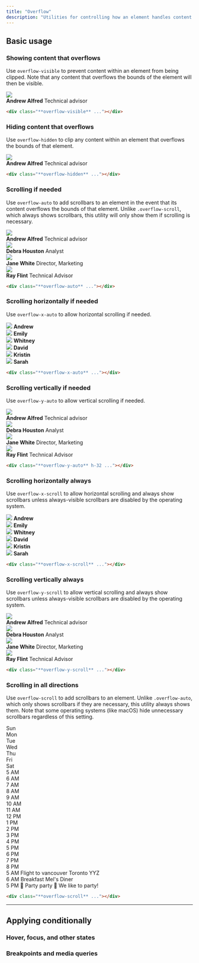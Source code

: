 ```yaml
---
title: "Overflow"
description: "Utilities for controlling how an element handles content that is too large for the container."
---
```




## Basic usage

### Showing content that overflows

Use `overflow-visible` to prevent content within an element from being clipped. Note that any content that overflows the bounds of the element will then be visible.

<Example>
  <div class="overflow-visible relative max-w-sm mx-auto bg-white shadow-lg ring-1 ring-black/5 rounded-xl flex items-center gap-6">
    <img class="absolute -left-6 w-24 h-24 rounded-full shadow-lg" src="https://images.unsplash.com/photo-1501196354995-cbb51c65aaea?ixlib=rb-1.2.1&ixid=MnwxMjA3fDB8MHxwaG90by1wYWdlfHx8fGVufDB8fHx8&auto=format&fit=facearea&facepad=4&w=256&h=256&q=80" />
    <div class="flex flex-col py-5 pl-24">
      <strong class="text-gray-900 text-sm font-medium">Andrew Alfred</strong>
      <span class="text-gray-500 text-sm font-medium">Technical advisor</span>
    </div>
  </div>
</Example>

```html
<div class="**overflow-visible** ..."></div>
```

### Hiding content that overflows

Use `overflow-hidden` to clip any content within an element that overflows the bounds of that element.

<Example>
  <div class="overflow-hidden relative max-w-sm mx-auto bg-white shadow-lg ring-1 ring-black/5 rounded-xl flex items-center gap-6">
    <img class="absolute -left-6 w-24 h-24 rounded-full shadow-lg" src="https://images.unsplash.com/photo-1501196354995-cbb51c65aaea?ixlib=rb-1.2.1&ixid=MnwxMjA3fDB8MHxwaG90by1wYWdlfHx8fGVufDB8fHx8&auto=format&fit=facearea&facepad=4&w=256&h=256&q=80" />
    <div class="flex flex-col py-5 pl-24">
      <strong class="text-gray-900 text-sm font-medium">Andrew Alfred</strong>
      <span class="text-gray-500 text-sm font-medium">Technical advisor</span>
    </div>
  </div>
</Example>

```html
<div class="**overflow-hidden** ..."></div>
```

### Scrolling if needed

Use `overflow-auto` to add scrollbars to an element in the event that its content overflows the bounds of that element. Unlike `.overflow-scroll`, which always shows scrollbars, this utility will only show them if scrolling is necessary.

<Example>
  <div class="overflow-auto h-72 relative max-w-sm mx-auto bg-white shadow-lg ring-1 ring-black/5 rounded-xl flex flex-col divide-y">
    <div class="flex items-center gap-4 p-4">
      <img class="w-12 h-12 rounded-full" src="https://images.unsplash.com/photo-1501196354995-cbb51c65aaea?ixlib=rb-1.2.1&ixid=MnwxMjA3fDB8MHxwaG90by1wYWdlfHx8fGVufDB8fHx8&auto=format&fit=facearea&facepad=4&w=256&h=256&q=80" />
      <div class="flex flex-col">
        <strong class="text-gray-900 text-sm font-medium">Andrew Alfred</strong>
        <span class="text-gray-500 text-sm font-medium">Technical advisor</span>
      </div>
    </div>
    <div class="flex items-center gap-4 p-4">
      <img class="w-12 h-12 rounded-full" src="https://images.unsplash.com/photo-1531123897727-8f129e1688ce?ixlib=rb-1.2.1&ixid=MnwxMjA3fDB8MHxwaG90by1wYWdlfHx8fGVufDB8fHx8&auto=format&fit=facearea&facepad=4&w=256&h=256&q=80" />
      <div class="flex flex-col">
        <strong class="text-gray-900 text-sm font-medium">Debra Houston</strong>
        <span class="text-gray-500 text-sm font-medium">Analyst</span>
      </div>
    </div>
    <div class="flex items-center gap-4 p-4">
      <img class="w-12 h-12 rounded-full" src="https://images.unsplash.com/photo-1517841905240-472988babdf9?ixlib=rb-1.2.1&ixid=MnwxMjA3fDB8MHxwaG90by1wYWdlfHx8fGVufDB8fHx8&auto=format&fit=facearea&facepad=4&w=256&h=256&q=80" />
      <div class="flex flex-col">
        <strong class="text-gray-900 text-sm font-medium">Jane White</strong>
        <span class="text-gray-500 text-sm font-medium">Director, Marketing</span>
      </div>
    </div>
    <div class="flex items-center gap-4 p-4">
      <img class="w-12 h-12 rounded-full" src="https://images.unsplash.com/photo-1531427186611-ecfd6d936c79?ixlib=rb-1.2.1&ixid=MnwxMjA3fDB8MHxwaG90by1wYWdlfHx8fGVufDB8fHx8&auto=format&fit=facearea&facepad=4&w=256&h=256&q=80" />
      <div class="flex flex-col">
        <strong class="text-gray-900 text-sm font-medium">Ray Flint</strong>
        <span class="text-gray-500 text-sm font-medium">Technical Advisor</span>
      </div>
    </div>
  </div>
</Example>

```html
<div class="**overflow-auto** ..."></div>
```

### Scrolling horizontally if needed

Use `overflow-x-auto` to allow horizontal scrolling if needed.

<Example p="none">
  <div class="max-w-md mx-auto bg-white shadow-xl min-w-0">
    <div class="overflow-x-auto flex">
      <div class="flex-none py-6 px-3 first:pl-6 last:pr-6">
        <div class="flex flex-col items-center justify-center gap-3">
          <img class="w-18 h-18 rounded-full" src="https://images.unsplash.com/photo-1501196354995-cbb51c65aaea?ixlib=rb-1.2.1&ixid=MnwxMjA3fDB8MHxwaG90by1wYWdlfHx8fGVufDB8fHx8&auto=format&fit=facearea&facepad=4&w=256&h=256&q=80" />
          <strong class="text-gray-900 text-xs font-medium">Andrew</strong>
        </div>
      </div>
      <div class="flex-none py-6 px-3 first:pl-6 last:pr-6">
        <div class="flex flex-col items-center justify-center gap-3">
          <img class="w-18 h-18 rounded-full" src="https://images.unsplash.com/photo-1494790108377-be9c29b29330?ixlib=rb-1.2.1&ixid=MnwxMjA3fDB8MHxwaG90by1wYWdlfHx8fGVufDB8fHx8&auto=format&fit=facearea&facepad=4&w=256&h=256&q=80" />
          <strong class="text-gray-900 text-xs font-medium">Emily</strong>
        </div>
      </div>
      <div class="flex-none py-6 px-3 first:pl-6 last:pr-6">
        <div class="flex flex-col items-center justify-center gap-3">
          <img class="w-18 h-18 rounded-full" src="https://images.unsplash.com/photo-1502685104226-ee32379fefbe?ixlib=rb-1.2.1&ixid=MnwxMjA3fDB8MHxwaG90by1wYWdlfHx8fGVufDB8fHx8&auto=format&fit=facearea&facepad=4&w=256&h=256&q=80" />
          <strong class="text-gray-900 text-xs font-medium">Whitney</strong>
        </div>
      </div>
      <div class="flex-none py-6 px-3 first:pl-6 last:pr-6">
        <div class="flex flex-col items-center justify-center gap-3">
          <img class="w-18 h-18 rounded-full" src="https://images.unsplash.com/photo-1519345182560-3f2917c472ef?ixlib=rb-1.2.1&ixid=MnwxMjA3fDB8MHxwaG90by1wYWdlfHx8fGVufDB8fHx8&auto=format&fit=facearea&facepad=4&w=256&h=256&q=80" />
          <strong class="text-gray-900 text-xs font-medium">David</strong>
        </div>
      </div>
      <div class="flex-none py-6 px-3 first:pl-6 last:pr-6">
        <div class="flex flex-col items-center justify-center gap-3">
          <img class="w-18 h-18 rounded-full" src="https://images.unsplash.com/photo-1438761681033-6461ffad8d80?ixlib=rb-1.2.1&ixid=MnwxMjA3fDB8MHxwaG90by1wYWdlfHx8fGVufDB8fHx8&auto=format&fit=facearea&facepad=4&w=256&h=256&q=80" />
          <strong class="text-gray-900 text-xs font-medium">Kristin</strong>
        </div>
      </div>
      <div class="flex-none py-6 px-3 first:pl-6 last:pr-6">
        <div class="flex flex-col items-center justify-center gap-3">
          <img class="w-18 h-18 rounded-full" src="https://images.unsplash.com/photo-1605405748313-a416a1b84491?ixlib=rb-1.2.1&ixid=MnwxMjA3fDB8MHxwaG90by1wYWdlfHx8fGVufDB8fHx8&auto=format&fit=facearea&facepad=4&w=256&h=256&q=80" />
          <strong class="text-gray-900 text-xs font-medium">Sarah</strong>
        </div>
      </div>
    </div>
  </div>
</Example>

```html
<div class="**overflow-x-auto** ..."></div>
```

### Scrolling vertically if needed

Use `overflow-y-auto` to allow vertical scrolling if needed.

<Example>
  <div class="overflow-y-auto h-72 relative max-w-sm mx-auto bg-white shadow-lg ring-1 ring-black/5 rounded-xl flex flex-col divide-y">
    <div class="flex items-center gap-4 p-4">
      <img class="w-12 h-12 rounded-full" src="https://images.unsplash.com/photo-1501196354995-cbb51c65aaea?ixlib=rb-1.2.1&ixid=MnwxMjA3fDB8MHxwaG90by1wYWdlfHx8fGVufDB8fHx8&auto=format&fit=facearea&facepad=4&w=256&h=256&q=80" />
      <div class="flex flex-col">
        <strong class="text-gray-900 text-sm font-medium">Andrew Alfred</strong>
        <span class="text-gray-500 text-sm font-medium">Technical advisor</span>
      </div>
    </div>
    <div class="flex items-center gap-4 p-4">
      <img class="w-12 h-12 rounded-full" src="https://images.unsplash.com/photo-1531123897727-8f129e1688ce?ixlib=rb-1.2.1&ixid=MnwxMjA3fDB8MHxwaG90by1wYWdlfHx8fGVufDB8fHx8&auto=format&fit=facearea&facepad=4&w=256&h=256&q=80" />
      <div class="flex flex-col">
        <strong class="text-gray-900 text-sm font-medium">Debra Houston</strong>
        <span class="text-gray-500 text-sm font-medium">Analyst</span>
      </div>
    </div>
    <div class="flex items-center gap-4 p-4">
      <img class="w-12 h-12 rounded-full" src="https://images.unsplash.com/photo-1517841905240-472988babdf9?ixlib=rb-1.2.1&ixid=MnwxMjA3fDB8MHxwaG90by1wYWdlfHx8fGVufDB8fHx8&auto=format&fit=facearea&facepad=4&w=256&h=256&q=80" />
      <div class="flex flex-col">
        <strong class="text-gray-900 text-sm font-medium">Jane White</strong>
        <span class="text-gray-500 text-sm font-medium">Director, Marketing</span>
      </div>
    </div>
    <div class="flex items-center gap-4 p-4">
      <img class="w-12 h-12 rounded-full" src="https://images.unsplash.com/photo-1531427186611-ecfd6d936c79?ixlib=rb-1.2.1&ixid=MnwxMjA3fDB8MHxwaG90by1wYWdlfHx8fGVufDB8fHx8&auto=format&fit=facearea&facepad=4&w=256&h=256&q=80" />
      <div class="flex flex-col">
        <strong class="text-gray-900 text-sm font-medium">Ray Flint</strong>
        <span class="text-gray-500 text-sm font-medium">Technical Advisor</span>
      </div>
    </div>
  </div>
</Example>

```html
<div class="**overflow-y-auto** h-32 ..."></div>
```

### Scrolling horizontally always

Use `overflow-x-scroll` to allow horizontal scrolling and always show scrollbars unless always-visible scrollbars are disabled by the operating system.

<Example p="none">
  <div class="max-w-md mx-auto bg-white shadow-xl min-w-0">
    <div class="overflow-x-scroll flex">
      <div class="flex-none py-6 px-3 first:pl-6 last:pr-6">
        <div class="flex flex-col items-center justify-center gap-3">
          <img class="w-18 h-18 rounded-full" src="https://images.unsplash.com/photo-1501196354995-cbb51c65aaea?ixlib=rb-1.2.1&ixid=MnwxMjA3fDB8MHxwaG90by1wYWdlfHx8fGVufDB8fHx8&auto=format&fit=facearea&facepad=4&w=256&h=256&q=80"/>
          <strong class="text-gray-900 text-xs font-medium">Andrew</strong>
        </div>
      </div>
      <div class="flex-none py-6 px-3 first:pl-6 last:pr-6">
        <div class="flex flex-col items-center justify-center gap-3">
          <img class="w-18 h-18 rounded-full" src="https://images.unsplash.com/photo-1494790108377-be9c29b29330?ixlib=rb-1.2.1&ixid=MnwxMjA3fDB8MHxwaG90by1wYWdlfHx8fGVufDB8fHx8&auto=format&fit=facearea&facepad=4&w=256&h=256&q=80"/>
          <strong class="text-gray-900 text-xs font-medium">Emily</strong>
        </div>
      </div>
      <div class="flex-none py-6 px-3 first:pl-6 last:pr-6">
        <div class="flex flex-col items-center justify-center gap-3">
          <img class="w-18 h-18 rounded-full" src="https://images.unsplash.com/photo-1502685104226-ee32379fefbe?ixlib=rb-1.2.1&ixid=MnwxMjA3fDB8MHxwaG90by1wYWdlfHx8fGVufDB8fHx8&auto=format&fit=facearea&facepad=4&w=256&h=256&q=80"/>
          <strong class="text-gray-900 text-xs font-medium">Whitney</strong>
        </div>
      </div>
      <div class="flex-none py-6 px-3 first:pl-6 last:pr-6">
        <div class="flex flex-col items-center justify-center gap-3">
          <img class="w-18 h-18 rounded-full" src="https://images.unsplash.com/photo-1519345182560-3f2917c472ef?ixlib=rb-1.2.1&ixid=MnwxMjA3fDB8MHxwaG90by1wYWdlfHx8fGVufDB8fHx8&auto=format&fit=facearea&facepad=4&w=256&h=256&q=80"/>
          <strong class="text-gray-900 text-xs font-medium">David</strong>
        </div>
      </div>
      <div class="flex-none py-6 px-3 first:pl-6 last:pr-6">
        <div class="flex flex-col items-center justify-center gap-3">
          <img class="w-18 h-18 rounded-full" src="https://images.unsplash.com/photo-1438761681033-6461ffad8d80?ixlib=rb-1.2.1&ixid=MnwxMjA3fDB8MHxwaG90by1wYWdlfHx8fGVufDB8fHx8&auto=format&fit=facearea&facepad=4&w=256&h=256&q=80"/>
          <strong class="text-gray-900 text-xs font-medium">Kristin</strong>
        </div>
      </div>
      <div class="flex-none py-6 px-3 first:pl-6 last:pr-6">
        <div class="flex flex-col items-center justify-center gap-3">
          <img class="w-18 h-18 rounded-full" src="https://images.unsplash.com/photo-1605405748313-a416a1b84491?ixlib=rb-1.2.1&ixid=MnwxMjA3fDB8MHxwaG90by1wYWdlfHx8fGVufDB8fHx8&auto=format&fit=facearea&facepad=4&w=256&h=256&q=80"/>
          <strong class="text-gray-900 text-xs font-medium">Sarah</strong>
        </div>
      </div>
    </div>
  </div>
</Example>

```html
<div class="**overflow-x-scroll** ..."></div>
```

### Scrolling vertically always

Use `overflow-y-scroll` to allow vertical scrolling and always show scrollbars unless always-visible scrollbars are disabled by the operating system.

<Example>
  <div class="overflow-y-scroll h-72 relative max-w-sm mx-auto bg-white shadow-lg ring-1 ring-black/5 rounded-xl flex flex-col divide-y">
    <div class="flex items-center gap-4 p-4">
      <img class="w-12 h-12 rounded-full" src="https://images.unsplash.com/photo-1501196354995-cbb51c65aaea?ixlib=rb-1.2.1&ixid=MnwxMjA3fDB8MHxwaG90by1wYWdlfHx8fGVufDB8fHx8&auto=format&fit=facearea&facepad=4&w=256&h=256&q=80" />
      <div class="flex flex-col">
        <strong class="text-gray-900 text-sm font-medium">Andrew Alfred</strong>
        <span class="text-gray-500 text-sm font-medium">Technical advisor</span>
      </div>
    </div>
    <div class="flex items-center gap-4 p-4">
      <img class="w-12 h-12 rounded-full" src="https://images.unsplash.com/photo-1531123897727-8f129e1688ce?ixlib=rb-1.2.1&ixid=MnwxMjA3fDB8MHxwaG90by1wYWdlfHx8fGVufDB8fHx8&auto=format&fit=facearea&facepad=4&w=256&h=256&q=80" />
      <div class="flex flex-col">
        <strong class="text-gray-900 text-sm font-medium">Debra Houston</strong>
        <span class="text-gray-500 text-sm font-medium">Analyst</span>
      </div>
    </div>
    <div class="flex items-center gap-4 p-4">
      <img class="w-12 h-12 rounded-full" src="https://images.unsplash.com/photo-1517841905240-472988babdf9?ixlib=rb-1.2.1&ixid=MnwxMjA3fDB8MHxwaG90by1wYWdlfHx8fGVufDB8fHx8&auto=format&fit=facearea&facepad=4&w=256&h=256&q=80" />
      <div class="flex flex-col">
        <strong class="text-gray-900 text-sm font-medium">Jane White</strong>
        <span class="text-gray-500 text-sm font-medium">Director, Marketing</span>
      </div>
    </div>
    <div class="flex items-center gap-4 p-4">
      <img class="w-12 h-12 rounded-full" src="https://images.unsplash.com/photo-1531427186611-ecfd6d936c79?ixlib=rb-1.2.1&ixid=MnwxMjA3fDB8MHxwaG90by1wYWdlfHx8fGVufDB8fHx8&auto=format&fit=facearea&facepad=4&w=256&h=256&q=80" />
      <div class="flex flex-col">
        <strong class="text-gray-900 text-sm font-medium">Ray Flint</strong>
        <span class="text-gray-500 text-sm font-medium">Technical Advisor</span>
      </div>
    </div>
  </div>
</Example>

```html
<div class="**overflow-y-scroll** ..."></div>
```

### Scrolling in all directions

Use `overflow-scroll` to add scrollbars to an element. Unlike `.overflow-auto`, which only shows scrollbars if they are necessary, this utility always shows them. Note that some operating systems (like macOS) hide unnecessary scrollbars regardless of this setting.

<Example p="none">
  <div class="mx-4 bg-white shadow-xl overflow-hidden">
    <div class="overflow-scroll grid grid-cols-[70px,repeat(7,150px)] grid-rows-[auto,repeat(16,50px)] max-h-[350px]">
      <!-- Calendar frame -->
      <div class="row-start-[1] col-start-[1] sticky top-0 z-10 bg-white border-gray-1 text-gray-900 border-b text-sm font-medium py-2"></div>
      <div class="row-start-[1] col-start-[2] sticky top-0 z-10 bg-white border-gray-1 text-gray-900 border-b text-sm font-medium py-2 text-center">Sun</div>
      <div class="row-start-[1] col-start-[3] sticky top-0 z-10 bg-white border-gray-1 text-gray-900 border-b text-sm font-medium py-2 text-center">Mon</div>
      <div class="row-start-[1] col-start-[4] sticky top-0 z-10 bg-white border-gray-1 text-gray-900 border-b text-sm font-medium py-2 text-center">Tue</div>
      <div class="row-start-[1] col-start-[5] sticky top-0 z-10 bg-white border-gray-1 text-gray-900 border-b text-sm font-medium py-2 text-center">Wed</div>
      <div class="row-start-[1] col-start-[6] sticky top-0 z-10 bg-white border-gray-1 text-gray-900 border-b text-sm font-medium py-2 text-center">Thu</div>
      <div class="row-start-[1] col-start-[7] sticky top-0 z-10 bg-white border-gray-1 text-gray-900 border-b text-sm font-medium py-2 text-center">Fri</div>
      <div class="row-start-[1] col-start-[8] sticky top-0 z-10 bg-white border-gray-1 text-gray-900 border-b text-sm font-medium py-2 text-center">Sat</div>
      <div class="row-start-[2] col-start-[1] border-gray-100 border-r text-xs p-1.5 text-right text-gray-400 uppercase sticky left-0 bg-white font-medium">5 AM</div>
      <div class="row-start-[2] col-start-[2] border-gray-100 border-b border-r"></div>
      <div class="row-start-[2] col-start-[3] border-gray-100 border-b border-r"></div>
      <div class="row-start-[2] col-start-[4] border-gray-100 border-b border-r"></div>
      <div class="row-start-[2] col-start-[5] border-gray-100 border-b border-r"></div>
      <div class="row-start-[2] col-start-[6] border-gray-100 border-b border-r"></div>
      <div class="row-start-[2] col-start-[7] border-gray-100 border-b border-r"></div>
      <div class="row-start-[2] col-start-[8] border-gray-100 border-b"></div>
      <div class="row-start-[3] col-start-[1] border-gray-100 border-r text-xs p-1.5 text-right text-gray-400 uppercase sticky left-0 bg-white font-medium">6 AM</div>
      <div class="row-start-[3] col-start-[2] border-gray-100 border-b border-r"></div>
      <div class="row-start-[3] col-start-[3] border-gray-100 border-b border-r"></div>
      <div class="row-start-[3] col-start-[4] border-gray-100 border-b border-r"></div>
      <div class="row-start-[3] col-start-[5] border-gray-100 border-b border-r"></div>
      <div class="row-start-[3] col-start-[6] border-gray-100 border-b border-r"></div>
      <div class="row-start-[3] col-start-[7] border-gray-100 border-b border-r"></div>
      <div class="row-start-[3] col-start-[8] border-gray-100 border-b"></div>
      <div class="row-start-[4] col-start-[1] border-gray-100 border-r text-xs p-1.5 text-right text-gray-400 uppercase sticky left-0 bg-white font-medium">7 AM</div>
      <div class="row-start-[4] col-start-[2] border-gray-100 border-b border-r"></div>
      <div class="row-start-[4] col-start-[3] border-gray-100 border-b border-r"></div>
      <div class="row-start-[4] col-start-[4] border-gray-100 border-b border-r"></div>
      <div class="row-start-[4] col-start-[5] border-gray-100 border-b border-r"></div>
      <div class="row-start-[4] col-start-[6] border-gray-100 border-b border-r"></div>
      <div class="row-start-[4] col-start-[7] border-gray-100 border-b border-r"></div>
      <div class="row-start-[4] col-start-[8] border-gray-100 border-b"></div>
      <div class="row-start-[5] col-start-[1] border-gray-100 border-r text-xs p-1.5 text-right text-gray-400 uppercase sticky left-0 bg-white font-medium">8 AM</div>
      <div class="row-start-[5] col-start-[2] border-gray-100 border-b border-r"></div>
      <div class="row-start-[5] col-start-[3] border-gray-100 border-b border-r"></div>
      <div class="row-start-[5] col-start-[4] border-gray-100 border-b border-r"></div>
      <div class="row-start-[5] col-start-[5] border-gray-100 border-b border-r"></div>
      <div class="row-start-[5] col-start-[6] border-gray-100 border-b border-r"></div>
      <div class="row-start-[5] col-start-[7] border-gray-100 border-b border-r"></div>
      <div class="row-start-[5] col-start-[8] border-gray-100 border-b"></div>
      <div class="row-start-[6] col-start-[1] border-gray-100 border-r text-xs p-1.5 text-right text-gray-400 uppercase sticky left-0 bg-white font-medium">9 AM</div>
      <div class="row-start-[6] col-start-[2] border-gray-100 border-b border-r"></div>
      <div class="row-start-[6] col-start-[3] border-gray-100 border-b border-r"></div>
      <div class="row-start-[6] col-start-[4] border-gray-100 border-b border-r"></div>
      <div class="row-start-[6] col-start-[5] border-gray-100 border-b border-r"></div>
      <div class="row-start-[6] col-start-[6] border-gray-100 border-b border-r"></div>
      <div class="row-start-[6] col-start-[7] border-gray-100 border-b border-r"></div>
      <div class="row-start-[6] col-start-[8] border-gray-100 border-b"></div>
      <div class="row-start-[7] col-start-[1] border-gray-100 border-r text-xs p-1.5 text-right text-gray-400 uppercase sticky left-0 bg-white font-medium">10 AM</div>
      <div class="row-start-[7] col-start-[2] border-gray-100 border-b border-r"></div>
      <div class="row-start-[7] col-start-[3] border-gray-100 border-b border-r"></div>
      <div class="row-start-[7] col-start-[4] border-gray-100 border-b border-r"></div>
      <div class="row-start-[7] col-start-[5] border-gray-100 border-b border-r"></div>
      <div class="row-start-[7] col-start-[6] border-gray-100 border-b border-r"></div>
      <div class="row-start-[7] col-start-[7] border-gray-100 border-b border-r"></div>
      <div class="row-start-[7] col-start-[8] border-gray-100 border-b"></div>
      <div class="row-start-[8] col-start-[1] border-gray-100 border-r text-xs p-1.5 text-right text-gray-400 uppercase sticky left-0 bg-white font-medium">11 AM</div>
      <div class="row-start-[8] col-start-[2] border-gray-100 border-b border-r"></div>
      <div class="row-start-[8] col-start-[3] border-gray-100 border-b border-r"></div>
      <div class="row-start-[8] col-start-[4] border-gray-100 border-b border-r"></div>
      <div class="row-start-[8] col-start-[5] border-gray-100 border-b border-r"></div>
      <div class="row-start-[8] col-start-[6] border-gray-100 border-b border-r"></div>
      <div class="row-start-[8] col-start-[7] border-gray-100 border-b border-r"></div>
      <div class="row-start-[8] col-start-[8] border-gray-100 border-b"></div>
      <div class="row-start-[9] col-start-[1] border-gray-100 border-r text-xs p-1.5 text-right text-gray-400 uppercase sticky left-0 bg-white font-medium">12 PM</div>
      <div class="row-start-[9] col-start-[2] border-gray-100 border-b border-r"></div>
      <div class="row-start-[9] col-start-[3] border-gray-100 border-b border-r"></div>
      <div class="row-start-[9] col-start-[4] border-gray-100 border-b border-r"></div>
      <div class="row-start-[9] col-start-[5] border-gray-100 border-b border-r"></div>
      <div class="row-start-[9] col-start-[6] border-gray-100 border-b border-r"></div>
      <div class="row-start-[9] col-start-[7] border-gray-100 border-b border-r"></div>
      <div class="row-start-[9] col-start-[8] border-gray-100 border-b"></div>
      <div class="row-start-[10] col-start-[1] border-gray-100 border-r text-xs p-1.5 text-right text-gray-400 uppercase sticky left-0 bg-white font-medium">1 PM</div>
      <div class="row-start-[10] col-start-[2] border-gray-100 border-b border-r"></div>
      <div class="row-start-[10] col-start-[3] border-gray-100 border-b border-r"></div>
      <div class="row-start-[10] col-start-[4] border-gray-100 border-b border-r"></div>
      <div class="row-start-[10] col-start-[5] border-gray-100 border-b border-r"></div>
      <div class="row-start-[10] col-start-[6] border-gray-100 border-b border-r"></div>
      <div class="row-start-[10] col-start-[7] border-gray-100 border-b border-r"></div>
      <div class="row-start-[10] col-start-[8] border-gray-100 border-b"></div>
      <div class="row-start-[11] col-start-[1] border-gray-100 border-r text-xs p-1.5 text-right text-gray-400 uppercase sticky left-0 bg-white font-medium">2 PM</div>
      <div class="row-start-[11] col-start-[2] border-gray-100 border-b border-r"></div>
      <div class="row-start-[11] col-start-[3] border-gray-100 border-b border-r"></div>
      <div class="row-start-[11] col-start-[4] border-gray-100 border-b border-r"></div>
      <div class="row-start-[11] col-start-[5] border-gray-100 border-b border-r"></div>
      <div class="row-start-[11] col-start-[6] border-gray-100 border-b border-r"></div>
      <div class="row-start-[11] col-start-[7] border-gray-100 border-b border-r"></div>
      <div class="row-start-[11] col-start-[8] border-gray-100 border-b"></div>
      <div class="row-start-[12] col-start-[1] border-gray-100 border-r text-xs p-1.5 text-right text-gray-400 uppercase sticky left-0 bg-white font-medium">3 PM</div>
      <div class="row-start-[12] col-start-[2] border-gray-100 border-b border-r"></div>
      <div class="row-start-[12] col-start-[3] border-gray-100 border-b border-r"></div>
      <div class="row-start-[12] col-start-[4] border-gray-100 border-b border-r"></div>
      <div class="row-start-[12] col-start-[5] border-gray-100 border-b border-r"></div>
      <div class="row-start-[12] col-start-[6] border-gray-100 border-b border-r"></div>
      <div class="row-start-[12] col-start-[7] border-gray-100 border-b border-r"></div>
      <div class="row-start-[12] col-start-[8] border-gray-100 border-b"></div>
      <div class="row-start-[13] col-start-[1] border-gray-100 border-r text-xs p-1.5 text-right text-gray-400 uppercase sticky left-0 bg-white font-medium">4 PM</div>
      <div class="row-start-[13] col-start-[2] border-gray-100 border-b border-r"></div>
      <div class="row-start-[13] col-start-[3] border-gray-100 border-b border-r"></div>
      <div class="row-start-[13] col-start-[4] border-gray-100 border-b border-r"></div>
      <div class="row-start-[13] col-start-[5] border-gray-100 border-b border-r"></div>
      <div class="row-start-[13] col-start-[6] border-gray-100 border-b border-r"></div>
      <div class="row-start-[13] col-start-[7] border-gray-100 border-b border-r"></div>
      <div class="row-start-[13] col-start-[8] border-gray-100 border-b"></div>
      <div class="row-start-[14] col-start-[1] border-gray-100 border-r text-xs p-1.5 text-right text-gray-400 uppercase sticky left-0 bg-white font-medium">5 PM</div>
      <div class="row-start-[14] col-start-[2] border-gray-100 border-b border-r"></div>
      <div class="row-start-[14] col-start-[3] border-gray-100 border-b border-r"></div>
      <div class="row-start-[14] col-start-[4] border-gray-100 border-b border-r"></div>
      <div class="row-start-[14] col-start-[5] border-gray-100 border-b border-r"></div>
      <div class="row-start-[14] col-start-[6] border-gray-100 border-b border-r"></div>
      <div class="row-start-[14] col-start-[7] border-gray-100 border-b border-r"></div>
      <div class="row-start-[14] col-start-[8] border-gray-100 border-b"></div>
      <div class="row-start-[15] col-start-[1] border-gray-100 border-r text-xs p-1.5 text-right text-gray-400 uppercase sticky left-0 bg-white font-medium">6 PM</div>
      <div class="row-start-[15] col-start-[2] border-gray-100 border-b border-r"></div>
      <div class="row-start-[15] col-start-[3] border-gray-100 border-b border-r"></div>
      <div class="row-start-[15] col-start-[4] border-gray-100 border-b border-r"></div>
      <div class="row-start-[15] col-start-[5] border-gray-100 border-b border-r"></div>
      <div class="row-start-[15] col-start-[6] border-gray-100 border-b border-r"></div>
      <div class="row-start-[15] col-start-[7] border-gray-100 border-b border-r"></div>
      <div class="row-start-[15] col-start-[8] border-gray-100 border-b"></div>
      <div class="row-start-[16] col-start-[1] border-gray-100 border-r text-xs p-1.5 text-right text-gray-400 uppercase sticky left-0 bg-white font-medium">7 PM</div>
      <div class="row-start-[16] col-start-[2] border-gray-100 border-b border-r"></div>
      <div class="row-start-[16] col-start-[3] border-gray-100 border-b border-r"></div>
      <div class="row-start-[16] col-start-[4] border-gray-100 border-b border-r"></div>
      <div class="row-start-[16] col-start-[5] border-gray-100 border-b border-r"></div>
      <div class="row-start-[16] col-start-[6] border-gray-100 border-b border-r"></div>
      <div class="row-start-[16] col-start-[7] border-gray-100 border-b border-r"></div>
      <div class="row-start-[16] col-start-[8] border-gray-100 border-b"></div>
      <div class="row-start-[17] col-start-[1] border-gray-100 border-r text-xs p-1.5 text-right text-gray-400 uppercase sticky left-0 bg-white font-medium">8 PM</div>
      <div class="row-start-[17] col-start-[2] border-gray-100 border-r"></div>
      <div class="row-start-[17] col-start-[3] border-gray-100 border-r"></div>
      <div class="row-start-[17] col-start-[4] border-gray-100 border-r"></div>
      <div class="row-start-[17] col-start-[5] border-gray-100 border-r"></div>
      <div class="row-start-[17] col-start-[6] border-gray-100 border-r"></div>
      <div class="row-start-[17] col-start-[7] border-gray-100 border-r"></div>
      <div class="row-start-[17] col-start-[8]"></div>
      <!-- Calendar contents -->
      <div class="row-start-[2] col-start-3 row-span-4 bg-blue-400/20 border border-blue-700/10 rounded-lg m-1 p-1 flex flex-col">
        <span class="text-xs text-blue-600">5 AM</span>
        <span class="text-xs font-medium text-blue-600">Flight to vancouver</span>
        <span class="text-xs text-blue-600">Toronto YYZ</span>
      </div>
      <div class="row-start-[3] col-start-[4] row-span-4 bg-purple-400/20 border border-purple-700/10 rounded-lg m-1 p-1 flex flex-col">
        <span class="text-xs text-purple-600">6 AM</span>
        <span class="text-xs font-medium text-purple-600">Breakfast</span>
        <span class="text-xs text-purple-600">Mel's Diner</span>
      </div>
      <div class="row-start-[14] col-start-[7] row-span-3 bg-pink-400/20 border border-pink-700/10 rounded-lg m-1 p-1 flex flex-col">
        <span class="text-xs text-pink-600">5 PM</span>
        <span class="text-xs font-medium text-pink-600">🎉 Party party 🎉</span>
        <span class="text-xs text-pink-600">We like to party!</span>
      </div>
    </div>
  </div>
</Example>

```html
<div class="**overflow-scroll** ..."></div>
```

---

## <Heading ignore>Applying conditionally</Heading>

### <Heading ignore>Hover, focus, and other states</Heading>

<HoverFocusAndOtherStates defaultClass="overflow-auto" featuredClass="overflow-scroll" />

### <Heading ignore>Breakpoints and media queries</Heading>

<BreakpointsAndMediaQueries defaultClass="overflow-auto" featuredClass="overflow-scroll" />
